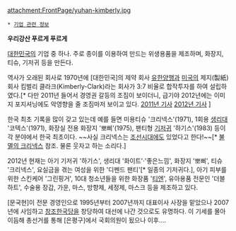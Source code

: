 attachment:FrontPage/yuhan-kimberly.jpg

 * [[기업 관련 정보]]

'''우리강산 푸르게 푸르게'''

[[대한민국]]의 기업 중 하나. 주로 종이를 이용하여 만드는 위생용품을 제조하며, 화장지, 티슈, 기저귀 등을 만든다.

역사가 오래된 회사로 1970년에 [대한민국]의 제약 회사 [[유한양행]]과 [[미국]]의 제지(製紙) 회사 킴벌리 클라크(Kimberly-Clark)라는 회사가 3:7 비율로 합작투자를 하여 설립하였다.[* 다만 2011년 들어서 경영권 갈등의 조짐이 보이더니, 급기야 2012년에는 이미지 포지셔닝에도 악영향을 줄 조짐마저 보이고 있다. [http://h21.hani.co.kr/arti/economy/economy_general/29451.html 2011년 기사] [http://view.asiae.co.kr/news/view.htm?idxno=2012070317265213114&nvr=Y 2012년 기사] ]

한국 최초 기록을 많이 갖고 있는데 예를 들면 미용티슈 '크리넥스'(1971), 1회용 [[생리대]] '코텍스'(1971), 화장실 전용 화장지 '뽀삐'(1975), 팬티형 [[기저귀]] '하기스'(1983) 등이 각 분야에서 한국 최초이다. ~~사실 크리넥스는 [[조선]]시대에도 있었다고 한다!~~[* [[불멸의 크리넥스]] 참조. 물론 웃자고 하는 소리다.]

2012년 현재는 아기 기저귀 '하기스', 생리대 '화이트'·'좋은느낌', 화장지 '뽀삐', 티슈 '크리넥스', 요실금을 겪는 여성을 위한 '디펜드 팬티'[* 일종의 기저귀다.], 아기 피부를 위한 스킨케어 '그린핑거', 10대 청소년들을 위한 화장품 '[[티엔]]', 유아용품 전문인 '더블하트', 수술용 장갑, 가운, 마스, 방향제, 세정제, 마스크 등을 제조하고 있다.

[문국현]이 전문 경영인으로 1995년부터 2007년까지 대표이사 사장을 맡았으나 2007년에 사임하고 [[창조한국당]]을 창당하여 대선에 나간 것으로도 유명하다. 이 기세를 몰아 이듬해 총선거를 통해 [은평구]에서 국회의원이 됬으나 이후....
